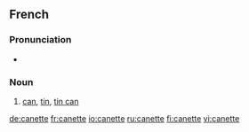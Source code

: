 ==French==

===Pronunciation===
* {{IPA|/ka.nɛt/}}

===Noun===
{{fr-noun|f}}

# [[can]], [[tin]], [[tin can]]

[[de:canette]]
[[fr:canette]]
[[io:canette]]
[[ru:canette]]
[[fi:canette]]
[[vi:canette]]